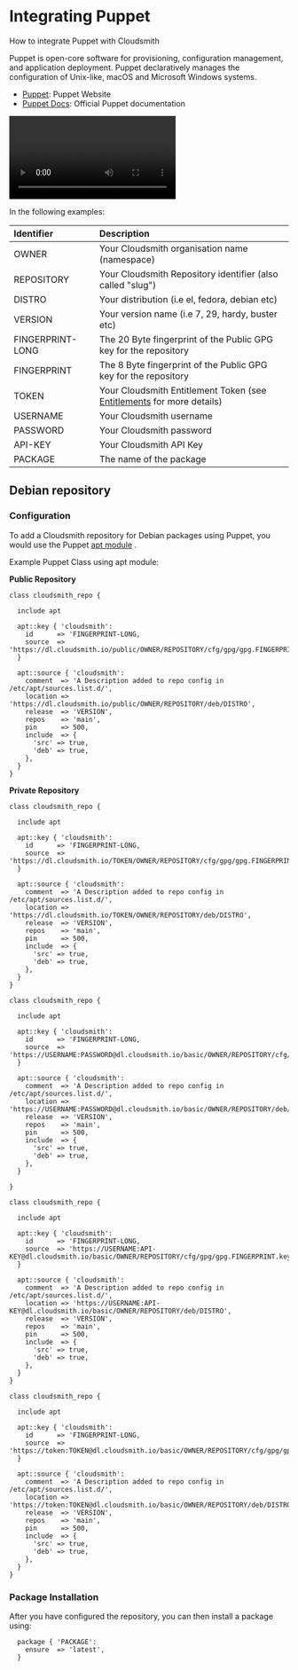 
# Integrating Puppet

How to integrate Puppet with Cloudsmith

Puppet is open-core software for provisioning, configuration management, and application deployment. Puppet declaratively manages the configuration of Unix-like, macOS and Microsoft Windows systems.

- [Puppet](https://puppet.com/): Puppet Website
- [Puppet Docs](https://puppet.com/docs/): Official Puppet documentation 

<Video wistiaId="hyr0pxp4sv"></Video>

In the following examples: 

| Identifier       | Description                                                                               |
| :--------------- | :---------------------------------------------------------------------------------------- |
| OWNER            | Your Cloudsmith organisation name (namespace)                                             |
| REPOSITORY       | Your Cloudsmith Repository identifier (also called "slug")                                |
| DISTRO           | Your distribution  (i.e el, fedora, debian etc)                                           |
| VERSION          | Your version name (i.e 7, 29, hardy, buster etc)                                          |
| FINGERPRINT-LONG | The 20 Byte fingerprint of the Public GPG key for the repository                          |
| FINGERPRINT      | The 8 Byte fingerprint of the Public GPG key for the repository                           |
| TOKEN            | Your Cloudsmith Entitlement Token (see [Entitlements](doc:entitlements) for more details) |
| USERNAME         | Your Cloudsmith username                                                                  |
| PASSWORD         | Your Cloudsmith password                                                                  |
| API-KEY          | Your Cloudsmith API Key                                                                   |
| PACKAGE          | The name of the package                                                                   |

## Debian repository

### Configuration

To add a Cloudsmith repository for Debian packages using Puppet, you would use the Puppet [apt module](https://forge.puppet.com/puppetlabs/apt) .  

Example Puppet Class using apt module:

**Public Repository**

```
class cloudsmith_repo {

  include apt

  apt::key { 'cloudsmith':
    id      => 'FINGERPRINT-LONG,
    source  => 'https://dl.cloudsmith.io/public/OWNER/REPOSITORY/cfg/gpg/gpg.FINGERPRINT.key',
  }

  apt::source { 'cloudsmith':
    comment  => 'A Description added to repo config in /etc/apt/sources.list.d/',
    location => 'https://dl.cloudsmith.io/public/OWNER/REPOSITORY/deb/DISTRO',
    release  => 'VERSION',
    repos    => 'main',
    pin      => 500,
    include  => {
      'src' => true,
      'deb' => true,
    },
  }
}
```

**Private Repository**

```text Entitlement Token Auth
class cloudsmith_repo {

  include apt

  apt::key { 'cloudsmith':
    id      => 'FINGERPRINT-LONG,
    source  => 'https://dl.cloudsmith.io/TOKEN/OWNER/REPOSITORY/cfg/gpg/gpg.FINGERPRINT.key',
  }

  apt::source { 'cloudsmith':
    comment  => 'A Description added to repo config in /etc/apt/sources.list.d/',
    location => 'https://dl.cloudsmith.io/TOKEN/OWNER/REPOSITORY/deb/DISTRO',
    release  => 'VERSION',
    repos    => 'main',
    pin      => 500,
    include  => {
      'src' => true,
      'deb' => true,
    },
  }
}
```
```text HTTP Basic Auth (User & Pass)
class cloudsmith_repo {

  include apt

  apt::key { 'cloudsmith':
    id      => 'FINGERPRINT-LONG,
    source  => 'https://USERNAME:PASSWORD@dl.cloudsmith.io/basic/OWNER/REPOSITORY/cfg/gpg/gpg.FINGERPRINT.key',
  }

  apt::source { 'cloudsmith':
    comment  => 'A Description added to repo config in /etc/apt/sources.list.d/',
    location => 'https://USERNAME:PASSWORD@dl.cloudsmith.io/basic/OWNER/REPOSITORY/deb/DISTRO',
    release  => 'VERSION',
    repos    => 'main',
    pin      => 500,
    include  => {
      'src' => true,
      'deb' => true,
    },
  }

}
```
```text HTTP Basic Auth (API-Key)
class cloudsmith_repo {

  include apt

  apt::key { 'cloudsmith':
    id      => 'FINGERPRINT-LONG,
    source  => 'https://USERNAME:API-KEY@dl.cloudsmith.io/basic/OWNER/REPOSITORY/cfg/gpg/gpg.FINGERPRINT.key',
  }

  apt::source { 'cloudsmith':
    comment  => 'A Description added to repo config in /etc/apt/sources.list.d/',
    location => 'https://USERNAME:API-KEY@dl.cloudsmith.io/basic/OWNER/REPOSITORY/deb/DISTRO',
    release  => 'VERSION',
    repos    => 'main',
    pin      => 500,
    include  => {
      'src' => true,
      'deb' => true,
    },
  }
}
```
```text HTTP Basic Auth (Token)
class cloudsmith_repo {

  include apt

  apt::key { 'cloudsmith':
    id      => 'FINGERPRINT-LONG,
    source  => 'https://token:TOKEN@dl.cloudsmith.io/basic/OWNER/REPOSITORY/cfg/gpg/gpg.FINGERPRINT.key',
  }

  apt::source { 'cloudsmith':
    comment  => 'A Description added to repo config in /etc/apt/sources.list.d/',
    location => 'https://token:TOKEN@dl.cloudsmith.io/basic/OWNER/REPOSITORY/deb/DISTRO',
    release  => 'VERSION',
    repos    => 'main',
    pin      => 500,
    include  => {
      'src' => true,
      'deb' => true,
    },
  }
}
```

### Package Installation

After you have configured the repository, you can then install a package using: 

```
  package { 'PACKAGE':
    ensure  => 'latest',
  }
```
